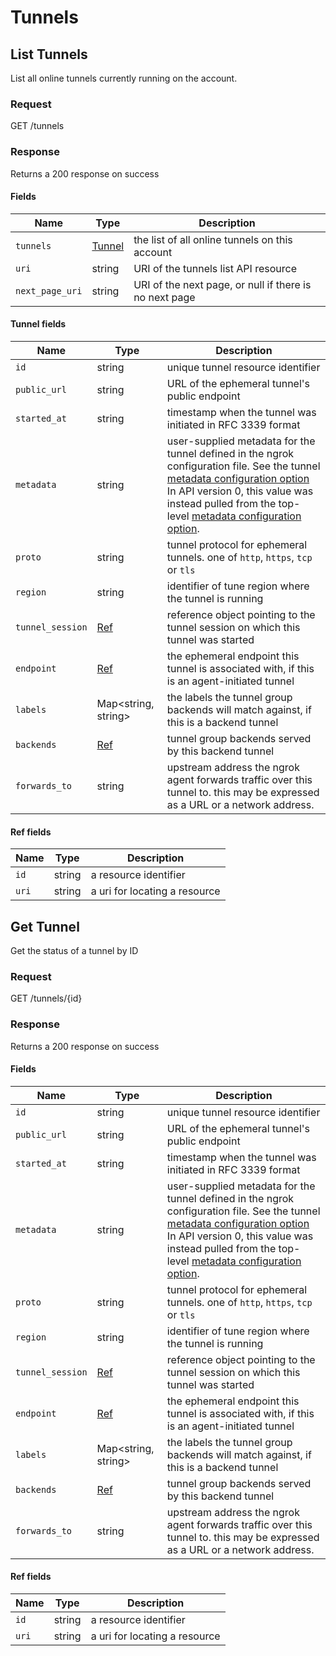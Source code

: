 
# Tunnels

## List Tunnels

List all online tunnels currently running on the account.

### Request

GET /tunnels

<TunnelsListRequest />

### Response

Returns a 200 response on success

<TunnelsListResponse />

#### Fields

| Name            | Type                     | Description                                            |
| --------------- | ------------------------ | ------------------------------------------------------ |
| `tunnels`       | [Tunnel](#tunnel-fields) | the list of all online tunnels on this account         |
| `uri`           | string                   | URI of the tunnels list API resource                   |
| `next_page_uri` | string                   | URI of the next page, or null if there is no next page |

#### Tunnel fields

| Name             | Type                      | Description                                                                                                                                                                                                                                                                                                                                                                                                               |
| ---------------- | ------------------------- | ------------------------------------------------------------------------------------------------------------------------------------------------------------------------------------------------------------------------------------------------------------------------------------------------------------------------------------------------------------------------------------------------------------------------- |
| `id`             | string                    | unique tunnel resource identifier                                                                                                                                                                                                                                                                                                                                                                                         |
| `public_url`     | string                    | URL of the ephemeral tunnel's public endpoint                                                                                                                                                                                                                                                                                                                                                                             |
| `started_at`     | string                    | timestamp when the tunnel was initiated in RFC 3339 format                                                                                                                                                                                                                                                                                                                                                                |
| `metadata`       | string                    | user-supplied metadata for the tunnel defined in the ngrok configuration file. See the tunnel [metadata configuration option](/agent/config#common-tunnel-configuration-properties) In API version 0, this value was instead pulled from the top-level [metadata configuration option](/agent/config#metadata). |
| `proto`          | string                    | tunnel protocol for ephemeral tunnels. one of `http`, `https`, `tcp` or `tls`                                                                                                                                                                                                                                                                                                                                             |
| `region`         | string                    | identifier of tune region where the tunnel is running                                                                                                                                                                                                                                                                                                                                                                     |
| `tunnel_session` | [Ref](#ref-fields)        | reference object pointing to the tunnel session on which this tunnel was started                                                                                                                                                                                                                                                                                                                                          |
| `endpoint`       | [Ref](#ref-fields)        | the ephemeral endpoint this tunnel is associated with, if this is an agent-initiated tunnel                                                                                                                                                                                                                                                                                                                               |
| `labels`         | Map&lt;string, string&gt; | the labels the tunnel group backends will match against, if this is a backend tunnel                                                                                                                                                                                                                                                                                                                                      |
| `backends`       | [Ref](#ref-fields)        | tunnel group backends served by this backend tunnel                                                                                                                                                                                                                                                                                                                                                                       |
| `forwards_to`    | string                    | upstream address the ngrok agent forwards traffic over this tunnel to. this may be expressed as a URL or a network address.                                                                                                                                                                                                                                                                                               |

#### Ref fields

| Name  | Type   | Description                   |
| ----- | ------ | ----------------------------- |
| `id`  | string | a resource identifier         |
| `uri` | string | a uri for locating a resource |

## Get Tunnel

Get the status of a tunnel by ID

### Request

GET /tunnels/\{id\}

<TunnelsGetRequest />

### Response

Returns a 200 response on success

<TunnelsGetResponse />

#### Fields

| Name             | Type                      | Description                                                                                                                                                                                                                                                                                                                                                                                                               |
| ---------------- | ------------------------- | ------------------------------------------------------------------------------------------------------------------------------------------------------------------------------------------------------------------------------------------------------------------------------------------------------------------------------------------------------------------------------------------------------------------------- |
| `id`             | string                    | unique tunnel resource identifier                                                                                                                                                                                                                                                                                                                                                                                         |
| `public_url`     | string                    | URL of the ephemeral tunnel's public endpoint                                                                                                                                                                                                                                                                                                                                                                             |
| `started_at`     | string                    | timestamp when the tunnel was initiated in RFC 3339 format                                                                                                                                                                                                                                                                                                                                                                |
| `metadata`       | string                    | user-supplied metadata for the tunnel defined in the ngrok configuration file. See the tunnel [metadata configuration option](/agent/config#common-tunnel-configuration-properties) In API version 0, this value was instead pulled from the top-level [metadata configuration option](/agent/config#metadata). |
| `proto`          | string                    | tunnel protocol for ephemeral tunnels. one of `http`, `https`, `tcp` or `tls`                                                                                                                                                                                                                                                                                                                                             |
| `region`         | string                    | identifier of tune region where the tunnel is running                                                                                                                                                                                                                                                                                                                                                                     |
| `tunnel_session` | [Ref](#ref-fields)        | reference object pointing to the tunnel session on which this tunnel was started                                                                                                                                                                                                                                                                                                                                          |
| `endpoint`       | [Ref](#ref-fields)        | the ephemeral endpoint this tunnel is associated with, if this is an agent-initiated tunnel                                                                                                                                                                                                                                                                                                                               |
| `labels`         | Map&lt;string, string&gt; | the labels the tunnel group backends will match against, if this is a backend tunnel                                                                                                                                                                                                                                                                                                                                      |
| `backends`       | [Ref](#ref-fields)        | tunnel group backends served by this backend tunnel                                                                                                                                                                                                                                                                                                                                                                       |
| `forwards_to`    | string                    | upstream address the ngrok agent forwards traffic over this tunnel to. this may be expressed as a URL or a network address.                                                                                                                                                                                                                                                                                               |

#### Ref fields

| Name  | Type   | Description                   |
| ----- | ------ | ----------------------------- |
| `id`  | string | a resource identifier         |
| `uri` | string | a uri for locating a resource |

